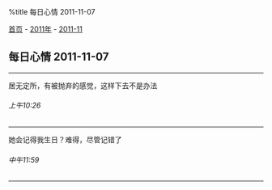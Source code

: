 %title 每日心情 2011-11-07

[[../../../index|首页]] - [[../index|2011年]] - [[index|2011-11]]
==每日心情 2011-11-07==
----
居无定所，有被抛弃的感觉，这样下去不是办法
======上午10:26======
----
她会记得我生日？难得，尽管记错了
======中午11:59======
----
